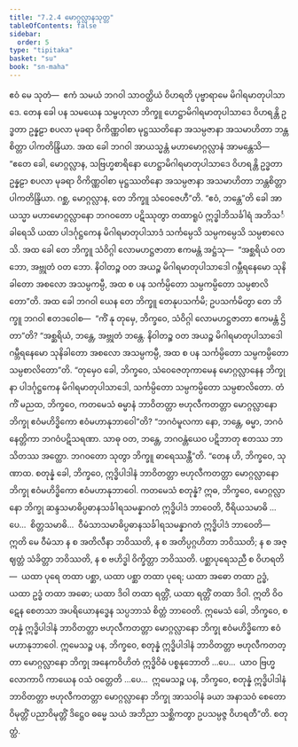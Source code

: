 ```yaml
---
title: "7.2.4 မောဂ္ဂလ္လာနသုတ္တ"
tableOfContents: false
sidebar:
  order: 5
type: "tipitaka"
basket: "su"
book: "sn-maha"
---
```



<DynamicBreadcrumb />

<Division number="826" book="sn-maha">

<Paragraph number="1408" book="sn-maha">
ဧဝံ မေ သုတံ—  ဧကံ သမယံ ဘဂဝါ သာဝတ္ထိယံ ဝိဟရတိ ပုဗ္ဗာရာမေ မိဂါရမာတုပါသာဒေ. တေန ခေါ ပန သမယေန သမ္ဗဟုလာ ဘိက္ခူ ဟေဋ္ဌာမိဂါရမာတုပါသာဒေ ဝိဟရန္တိ ဥဒ္ဓတာ ဥန္နဠာ စပလာ မုခရာ ဝိကိဏ္ဏဝါစာ မုဋ္ဌဿတိနော အသမ္ပဇာနာ အသမာဟိတာ ဘန္တစိတ္တာ ပါကတိန္ဒြိယာ.
</Paragraph>

<Paragraph number="1409" book="sn-maha">
အထ ခေါ ဘဂဝါ အာယသ္မန္တံ မဟာမောဂ္ဂလ္လာနံ အာမန္တေသိ—  “ဧတေ ခေါ, မောဂ္ဂလ္လာန, သဗြဟ္မစာရိနော ဟေဋ္ဌာမိဂါရမာတုပါသာဒေ ဝိဟရန္တိ ဥဒ္ဓတာ ဥန္နဠာ စပလာ မုခရာ ဝိကိဏ္ဏဝါစာ မုဋ္ဌဿတိနော အသမ္ပဇာနာ အသမာဟိတာ ဘန္တစိတ္တာ ပါကတိန္ဒြိယာ. ဂစ္ဆ, မောဂ္ဂလ္လာန, တေ ဘိက္ခူ သံဝေဇေဟီ”တိ.
</Paragraph>

<Paragraph number="1410" book="sn-maha">
“ဧဝံ, ဘန္တေ”တိ ခေါ အာယသ္မာ မဟာမောဂ္ဂလ္လာနော ဘဂဝတော ပဋိဿုတွာ တထာရူပံ ဣဒ္ဓါဘိသင်္ခါရံ အဘိသင်္ခါရေသိ ယထာ ပါဒင်္ဂုဋ္ဌကေန မိဂါရမာတုပါသာဒံ သင်္ကမ္ပေသိ သမ္ပကမ္ပေသိ သမ္ပစာလေသိ. အထ ခေါ တေ ဘိက္ခူ သံဝိဂ္ဂါ လောမဟဋ္ဌဇာတာ ဧကမန္တံ အဋ္ဌံသု—  “အစ္ဆရိယံ ဝတ ဘော, အဗ္ဘုတံ ဝတ ဘော. နိဝါတဉ္စ ဝတ အယဉ္စ မိဂါရမာတုပါသာဒေါ ဂမ္ဘီရနေမော သုနိခါတော အစလော အသမ္ပကမ္ပီ, အထ စ ပန သင်္ကမ္ပိတော သမ္ပကမ္ပိတော သမ္ပစာလိတော”တိ.
</Paragraph>

<Paragraph number="1411" book="sn-maha">
အထ ခေါ ဘဂဝါ ယေန တေ ဘိက္ခူ တေနုပသင်္ကမိ; ဥပသင်္ကမိတွာ တေ ဘိက္ခူ ဘဂဝါ ဧတဒဝေါစ—  “ကိံ နု တုမှေ, ဘိက္ခဝေ, သံဝိဂ္ဂါ လောမဟဋ္ဌဇာတာ ဧကမန္တံ ဌိတာ”တိ? “အစ္ဆရိယံ, ဘန္တေ, အဗ္ဘုတံ ဘန္တေ. နိဝါတဉ္စ ဝတ အယဉ္စ မိဂါရမာတုပါသာဒေါ ဂမ္ဘီရနေမော သုနိခါတော အစလော အသမ္ပကမ္ပီ, အထ စ ပန သင်္ကမ္ပိတော သမ္ပကမ္ပိတော သမ္ပစာလိတော”တိ. “တုမှေဝ ခေါ, ဘိက္ခဝေ, သံဝေဇေတုကာမေန မောဂ္ဂလ္လာနေန ဘိက္ခုနာ ပါဒင်္ဂုဋ္ဌကေန မိဂါရမာတုပါသာဒေါ, သင်္ကမ္ပိတော သမ္ပကမ္ပိတော သမ္ပစာလိတော. တံ ကိံ မညထ, ဘိက္ခဝေ, ကတမေသံ ဓမ္မာနံ ဘာဝိတတ္တာ ဗဟုလီကတတ္တာ မောဂ္ဂလ္လာနော ဘိက္ခု ဧဝံမဟိဒ္ဓိကော ဧဝံမဟာနုဘာဝေါ”တိ? “ဘဂဝံမူလကာ နော, ဘန္တေ, ဓမ္မာ, ဘဂဝံနေတ္တိကာ ဘဂဝံပဋိသရဏာ. သာဓု ဝတ, ဘန္တေ, ဘဂဝန္တံယေဝ ပဋိဘာတု ဧတဿ ဘာသိတဿ အတ္ထော. ဘဂဝတော သုတွာ ဘိက္ခူ ဓာရေဿန္တီ”တိ.
</Paragraph>

<Paragraph number="1412" book="sn-maha">
“တေန ဟိ, ဘိက္ခဝေ, သုဏာထ. စတုန္နံ ခေါ, ဘိက္ခဝေ, ဣဒ္ဓိပါဒါနံ ဘာဝိတတ္တာ ဗဟုလီကတတ္တာ မောဂ္ဂလ္လာနော ဘိက္ခု ဧဝံမဟိဒ္ဓိကော ဧဝံမဟာနုဘာဝေါ. ကတမေသံ စတုန္နံ? ဣဓ, ဘိက္ခဝေ, မောဂ္ဂလ္လာနော ဘိက္ခု ဆန္ဒသမာဓိပ္ပဓာနသင်္ခါရသမန္နာဂတံ ဣဒ္ဓိပါဒံ ဘာဝေတိ, ဝီရိယသမာဓိ …ပေ…  စိတ္တသမာဓိ…  ဝီမံသာသမာဓိပ္ပဓာနသင်္ခါရသမန္နာဂတံ ဣဒ္ဓိပါဒံ ဘာဝေတိ—  ဣတိ မေ ဝီမံသာ န စ အတိလီနာ ဘဝိဿတိ, န စ အတိပ္ပဂ္ဂဟိတာ ဘဝိဿတိ; န စ အဇ္ဈတ္တံ သံခိတ္တာ ဘဝိဿတိ, န စ ဗဟိဒ္ဓါ ဝိက္ခိတ္တာ ဘဝိဿတိ. ပစ္ဆာပုရေသညီ စ ဝိဟရတိ—  ယထာ ပုရေ တထာ ပစ္ဆာ, ယထာ ပစ္ဆာ တထာ ပုရေ; ယထာ အဓော တထာ ဥဒ္ဓံ, ယထာ ဥဒ္ဓံ တထာ အဓော; ယထာ ဒိဝါ တထာ ရတ္တိံ, ယထာ ရတ္တိံ တထာ ဒိဝါ. ဣတိ ဝိဝဋေန စေတသာ အပရိယောနဒ္ဓေန သပ္ပဘာသံ စိတ္တံ ဘာဝေတိ. ဣမေသံ ခေါ, ဘိက္ခဝေ, စတုန္နံ ဣဒ္ဓိပါဒါနံ ဘာဝိတတ္တာ ဗဟုလီကတတ္တာ မောဂ္ဂလ္လာနော ဘိက္ခု ဧဝံမဟိဒ္ဓိကော ဧဝံမဟာနုဘာဝေါ. ဣမေသဉ္စ ပန, ဘိက္ခဝေ, စတုန္နံ ဣဒ္ဓိပါဒါနံ ဘာဝိတတ္တာ ဗဟုလီကတတ္တာ မောဂ္ဂလ္လာနော ဘိက္ခု အနေကဝိဟိတံ ဣဒ္ဓိဝိဓံ ပစ္စနုဘောတိ …ပေ…  ယာဝ ဗြဟ္မလောကာပိ ကာယေန ဝသံ ဝတ္တေတိ …ပေ…  ဣမေသဉ္စ ပန, ဘိက္ခဝေ, စတုန္နံ ဣဒ္ဓိပါဒါနံ ဘာဝိတတ္တာ ဗဟုလီကတတ္တာ မောဂ္ဂလ္လာနော ဘိက္ခု အာသဝါနံ ခယာ အနာသဝံ စေတောဝိမုတ္တိံ ပညာဝိမုတ္တိံ ဒိဋ္ဌေဝ ဓမ္မေ သယံ အဘိညာ သစ္ဆိကတွာ ဥပသမ္ပဇ္ဇ ဝိဟရတီ”တိ.

</Paragraph>
</Division>

<Paragraph number="1413" type="center" book="sn-maha">
စတုတ္ထံ.
</Paragraph>